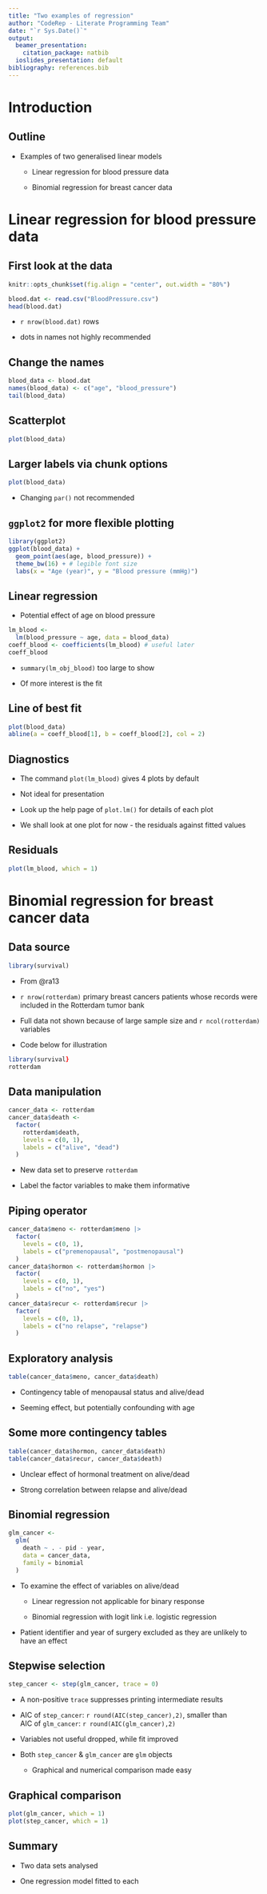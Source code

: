 ```yaml
---
title: "Two examples of regression"
author: "CodeRep - Literate Programming Team"
date: "`r Sys.Date()`"
output:
  beamer_presentation:
    citation_package: natbib
  ioslides_presentation: default
bibliography: references.bib
---
```


# Introduction

## Outline

* Examples of two generalised linear models

  * Linear regression for blood pressure data

  * Binomial regression for breast cancer data





# Linear regression for blood pressure data

## First look at the data
```r
knitr::opts_chunk$set(fig.align = "center", out.width = "80%")
```

```r
blood.dat <- read.csv("BloodPressure.csv")
head(blood.dat)
```

* `r nrow(blood.dat)` rows

* dots in names not highly recommended

## Change the names
```r
blood_data <- blood.dat
names(blood_data) <- c("age", "blood_pressure")
tail(blood_data)
```

## Scatterplot
```r
plot(blood_data)
```

## Larger labels via chunk options
```r
plot(blood_data)
```

* Changing `par()` not recommended

## `ggplot2` for more flexible plotting
```r
library(ggplot2)
ggplot(blood_data) +
  geom_point(aes(age, blood_pressure)) +
  theme_bw(16) + # legible font size
  labs(x = "Age (year)", y = "Blood pressure (mmHg)")
```

## Linear regression

* Potential effect of age on blood pressure

```r
lm_blood <-
  lm(blood_pressure ~ age, data = blood_data)
coeff_blood <- coefficients(lm_blood) # useful later
coeff_blood
```

* `summary(lm_obj_blood)` too large to show

* Of more interest is the fit

## Line of best fit
```r
plot(blood_data)
abline(a = coeff_blood[1], b = coeff_blood[2], col = 2)
```

## Diagnostics

* The command `plot(lm_blood)` gives 4 plots by default

* Not ideal for presentation

* Look up the help page of `plot.lm()` for details of each plot

* We shall look at one plot for now - the residuals against fitted values

## Residuals
```r
plot(lm_blood, which = 1)
```





# Binomial regression for breast cancer data

## Data source
```r
library(survival)
```

* From @ra13

* `r nrow(rotterdam)` primary breast cancers patients whose records were included in the Rotterdam tumor bank

* Full data not shown because of large sample size and `r ncol(rotterdam)` variables

* Code below for illustration

```r
library(survival}
rotterdam
```

## Data manipulation
```r
cancer_data <- rotterdam
cancer_data$death <-
  factor(
    rotterdam$death,
    levels = c(0, 1),
    labels = c("alive", "dead")
  )
```

* New data set to preserve `rotterdam`

* Label the factor variables to make them informative

## Piping operator
```r
cancer_data$meno <- rotterdam$meno |>
  factor(
    levels = c(0, 1),
    labels = c("premenopausal", "postmenopausal")
  )
cancer_data$hormon <- rotterdam$hormon |>
  factor(
    levels = c(0, 1),
    labels = c("no", "yes")
  )
cancer_data$recur <- rotterdam$recur |>
  factor(
    levels = c(0, 1),
    labels = c("no relapse", "relapse")
  )
```

## Exploratory analysis
```r
table(cancer_data$meno, cancer_data$death)
```

* Contingency table of menopausal status and alive/dead

* Seeming effect, but potentially confounding with age

## Some more contingency tables
```r
table(cancer_data$hormon, cancer_data$death)
table(cancer_data$recur, cancer_data$death)
```

* Unclear effect of hormonal treatment on alive/dead

* Strong correlation between relapse and alive/dead

## Binomial regression

```r
glm_cancer <-
  glm(
    death ~ . - pid - year,
    data = cancer_data,
    family = binomial
  )
```

* To examine the effect of variables on alive/dead

  * Linear regression not applicable for binary response

  * Binomial regression with logit link i.e. logistic regression

* Patient identifier and year of surgery excluded as they are unlikely to have an effect

## Stepwise selection
```r
step_cancer <- step(glm_cancer, trace = 0)
```

* A non-positive `trace` suppresses printing intermediate results

* AIC of `step_cancer`: `r round(AIC(step_cancer),2)`, smaller than  
AIC of `glm_cancer`: `r round(AIC(glm_cancer),2)`

* Variables not useful dropped, while fit improved

* Both `step_cancer` & `glm_cancer` are `glm` objects

  * Graphical and numerical comparison made easy
  
## Graphical comparison
```r
plot(glm_cancer, which = 1)
plot(step_cancer, which = 1)
```

## Summary

* Two data sets analysed

* One regression model fitted to each